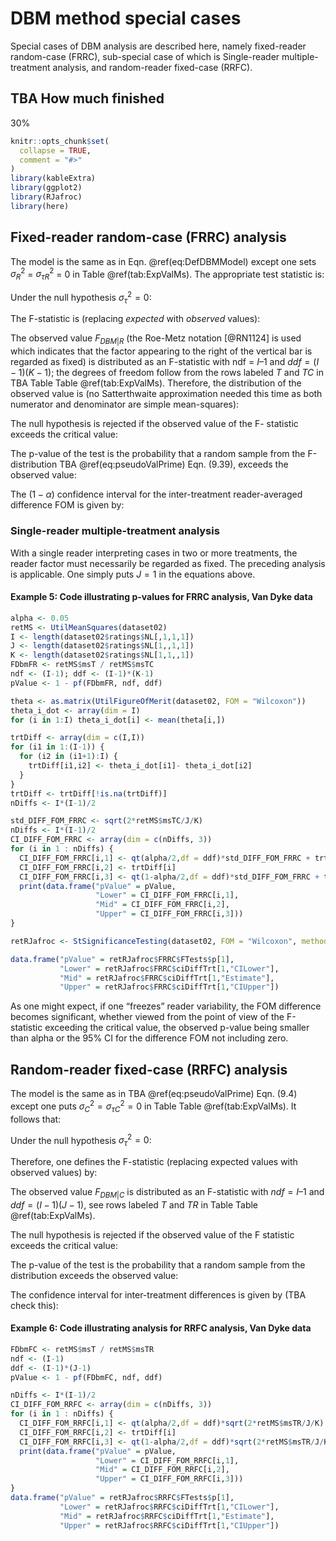 # DBM method special cases {#dbm-analysis-special-cases}
Special cases of DBM analysis are described here, namely fixed-reader random-case (FRRC), sub-special case of which is Single-reader multiple-treatment analysis, and random-reader fixed-case (RRFC). 


## TBA How much finished {#dbm-analysis-special-cases-fits-how-much-finished}
30%



```r
knitr::opts_chunk$set(
  collapse = TRUE,
  comment = "#>"
)
library(kableExtra)
library(ggplot2)
library(RJafroc)
library(here)
```

## Fixed-reader random-case (FRRC) analysis {#FRRCDBMAnalysis}
The model is the same as in Eqn. \@ref(eq:DefDBMModel) except one sets $\sigma_{R}^{2}$ = $\sigma_{\tau R}^{2}$ = 0 in Table \@ref(tab:ExpValMs). The appropriate test statistic is: 

\begin{equation}
\frac{E\left ( MST \right )}{E\left ( MSTC \right )} = \frac{\sigma_{\epsilon}^{2}+\sigma_{\tau RC}^{2}+J\sigma_{\tau C}^{2}+JK\sigma_{\tau}^{2}}{\sigma_{\epsilon}^{2}+\sigma_{\tau RC}^{2}+J\sigma_{\tau C}^{2}}
\end{equation}

Under the null hypothesis $\sigma_{\tau}^{2} = 0$:

\begin{equation}
\frac{E\left ( MST \right )}{E\left ( MSTC \right )} = 1
\end{equation}

The F-statistic is (replacing *expected* with *observed* values):

\begin{equation}
F_{DBM|R}=\frac{MST}{MSTC}
(\#eq:FStatFRRC-DBM)
\end{equation}

The observed value $F_{DBM|R}$ (the Roe-Metz notation [@RN1124] is used which indicates that the factor appearing to the right of the vertical bar is regarded as fixed) is distributed as an F-statistic with $\text{ndf}$ = $I – 1$ and $ddf = (I-1)(K-1)$; the degrees of freedom follow from the rows labeled $T$ and $TC$ in TBA Table Table \@ref(tab:ExpValMs). Therefore, the distribution of the observed value is (no Satterthwaite approximation needed this time as both numerator and denominator are simple mean-squares):

\begin{equation}
F_{DBM|R} \sim F_{I-1,(I-1)(K-1)}
(\#eq:SamplingFStatFRRC)
\end{equation}

The null hypothesis is rejected if the observed value of the F- statistic exceeds the critical value:

\begin{equation}
F_{DBM|R} > F_{1-\alpha,I-1,(I-1)(K-1)}
(\#eq:NhRejectRuleFRRC)
\end{equation}

The p-value of the test is the probability that a random sample from the F-distribution TBA \@ref(eq:pseudoValPrime) Eqn. (9.39), exceeds the observed value:

\begin{equation}
p=\Pr\left ( F> F_{DBM|R} \mid F \sim F_{I-1,(I-1)(K-1)} \right )
(\#eq:pFRRC)
\end{equation}

The $(1-\alpha)$  confidence interval for the inter-treatment reader-averaged difference FOM is given by:

\begin{equation}
CI_{1-\alpha}=\left ( \theta_{i \bullet} - \theta_{i' \bullet} \right ) \pm t_{\alpha/2,(I-1)(K-1)}\sqrt{2\frac{MST}{JK}}
(\#eq:confIntervalFRRC)
\end{equation}

### Single-reader multiple-treatment analysis {#FRRCSingleReaderDBMAnalysis}
With a single reader interpreting cases in two or more treatments, the reader factor must necessarily be regarded as fixed. The preceding analysis is applicable. One simply puts $J = 1$ in the equations above. 

#### Example 5: Code illustrating p-values for FRRC analysis, Van Dyke data
```r
alpha <- 0.05
retMS <- UtilMeanSquares(dataset02)
I <- length(dataset02$ratings$NL[,1,1,1])
J <- length(dataset02$ratings$NL[1,,1,1])
K <- length(dataset02$ratings$NL[1,1,,1])
FDbmFR <- retMS$msT / retMS$msTC
ndf <- (I-1); ddf <- (I-1)*(K-1)
pValue <- 1 - pf(FDbmFR, ndf, ddf)

theta <- as.matrix(UtilFigureOfMerit(dataset02, FOM = "Wilcoxon"))
theta_i_dot <- array(dim = I)
for (i in 1:I) theta_i_dot[i] <- mean(theta[i,])

trtDiff <- array(dim = c(I,I))
for (i1 in 1:(I-1)) {    
  for (i2 in (i1+1):I) {
    trtDiff[i1,i2] <- theta_i_dot[i1]- theta_i_dot[i2]    
  }
}
trtDiff <- trtDiff[!is.na(trtDiff)]
nDiffs <- I*(I-1)/2

std_DIFF_FOM_FRRC <- sqrt(2*retMS$msTC/J/K)
nDiffs <- I*(I-1)/2
CI_DIFF_FOM_FRRC <- array(dim = c(nDiffs, 3))
for (i in 1 : nDiffs) {
  CI_DIFF_FOM_FRRC[i,1] <- qt(alpha/2,df = ddf)*std_DIFF_FOM_FRRC + trtDiff[i]
  CI_DIFF_FOM_FRRC[i,2] <- trtDiff[i]
  CI_DIFF_FOM_FRRC[i,3] <- qt(1-alpha/2,df = ddf)*std_DIFF_FOM_FRRC + trtDiff[i]
  print(data.frame("pValue" = pValue, 
                   "Lower" = CI_DIFF_FOM_FRRC[i,1], 
                   "Mid" = CI_DIFF_FOM_FRRC[i,2], 
                   "Upper" = CI_DIFF_FOM_FRRC[i,3]))
}

retRJafroc <- StSignificanceTesting(dataset02, FOM = "Wilcoxon", method = "DBM")

data.frame("pValue" = retRJafroc$FRRC$FTests$p[1],
           "Lower" = retRJafroc$FRRC$ciDiffTrt[1,"CILower"], 
           "Mid" = retRJafroc$FRRC$ciDiffTrt[1,"Estimate"], 
           "Upper" = retRJafroc$FRRC$ciDiffTrt[1,"CIUpper"])
```

As one might expect, if one "freezes" reader variability, the FOM difference becomes significant, whether viewed from the point of view of the F-statistic exceeding the critical value, the observed p-value being smaller than alpha or the 95% CI for the difference FOM not including zero. 

## Random-reader fixed-case (RRFC) analysis {#dbm-analysis-special-cases-RRFCAnalysis}
The model is the same as in TBA \@ref(eq:pseudoValPrime) Eqn. (9.4) except one puts $\sigma_C^2 = \sigma_{\tau C}^2 =0$ in Table Table \@ref(tab:ExpValMs). It follows that: 

\begin{equation}
\frac{E(MST)}{E(MSTR)}=\frac{\sigma_\epsilon^2+\sigma_{\tau RC}^2+K\sigma_{\tau R}^2+JK\sigma_{\tau}^2}{\sigma_\epsilon^2+\sigma_{\tau RC}^2+K\sigma_{\tau R}^2}
\end{equation}

Under the null hypothesis $\sigma_\tau^2 = 0$:

\begin{equation}
\frac{E(MST)}{E(MSTR)}=1
\end{equation}

Therefore, one defines the F-statistic (replacing expected values with observed values) by:

\begin{equation}
F_{DBM|C} \sim \frac{MST}{MSTR}
(\#eq:FStatRRFC-Misc)
\end{equation}

The observed value $F_{DBM|C}$ is distributed as an F-statistic with $ndf = I – 1$ and $ddf = (I-1)(J-1)$, see rows labeled $T$ and $TR$ in Table Table \@ref(tab:ExpValMs).

\begin{equation}
F_{DBM|C} \sim F_{I-1,(I-1)(J-1))}
(\#eq:SamplingFStatRRFC)
\end{equation}

The null hypothesis is rejected if the observed value of the F statistic exceeds the critical value:

\begin{equation}
F_{DBM|C} > F_{1-\alpha,I-1,(I-1)(J-1))}
(\#eq:NhRejectRuleRRFC)
\end{equation}

The p-value of the test is the probability that a random sample from the distribution exceeds the observed value:

\begin{equation}
p=\Pr\left ( F>F_{DBM|C} \mid F \sim F_{I-1,(I-1)(J-1)} \right )
(\#eq:pRRFC)
\end{equation}

The confidence interval for inter-treatment differences is given by (TBA check this):

\begin{equation}
CI_{1-\alpha}=\left ( \theta_{i \bullet} - \theta_{i' \bullet} \right ) \pm t_{\alpha/2,(I-1)(J-1)}\sqrt{2\frac{MSTR}{JK}}
(\#eq:confIntervalRRFC)
\end{equation}

#### Example 6: Code illustrating analysis for RRFC analysis, Van Dyke data

```r
FDbmFC <- retMS$msT / retMS$msTR
ndf <- (I-1)
ddf <- (I-1)*(J-1)
pValue <- 1 - pf(FDbmFC, ndf, ddf)

nDiffs <- I*(I-1)/2
CI_DIFF_FOM_RRFC <- array(dim = c(nDiffs, 3))
for (i in 1 : nDiffs) {
  CI_DIFF_FOM_RRFC[i,1] <- qt(alpha/2,df = ddf)*sqrt(2*retMS$msTR/J/K) + trtDiff[i]
  CI_DIFF_FOM_RRFC[i,2] <- trtDiff[i]
  CI_DIFF_FOM_RRFC[i,3] <- qt(1-alpha/2,df = ddf)*sqrt(2*retMS$msTR/J/K) + trtDiff[i]
  print(data.frame("pValue" = pValue, 
                   "Lower" = CI_DIFF_FOM_RRFC[i,1], 
                   "Mid" = CI_DIFF_FOM_RRFC[i,2], 
                   "Upper" = CI_DIFF_FOM_RRFC[i,3]))
}
data.frame("pValue" = retRJafroc$RRFC$FTests$p[1],
           "Lower" = retRJafroc$RRFC$ciDiffTrt[1,"CILower"], 
           "Mid" = retRJafroc$RRFC$ciDiffTrt[1,"Estimate"], 
           "Upper" = retRJafroc$RRFC$ciDiffTrt[1,"CIUpper"])
```



